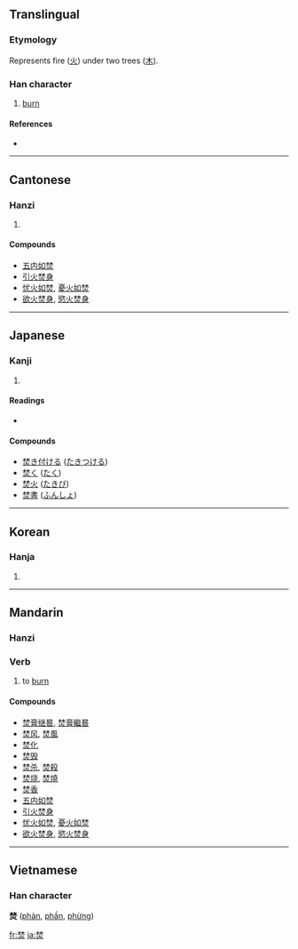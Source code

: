==Translingual==

===Etymology===
Represents fire ([[火]]) under two trees ([[木]]).

===Han character===
{{Han char|rn=86|rad=火|as=08|sn=12|four=4480<sub>9</sub>|canj=木木火 (DDF)}}

# [[burn]]

====References====
* {{Han ref|kx=0673.130|dkj=19100|dj=1081.150|hdz=32208.090|uh=711A|ud=28954|bh=B549|bd=46409}}

----

==Cantonese==

===Hanzi===
{{yue-hanzi|jyut=|y=fan4}}

# {{defn|Cantonese}}

====Compounds====

* [[五内如焚]] 
* [[引火焚身]] 
* [[忧火如焚]], [[憂火如焚]]
* [[欲火焚身]], [[慾火焚身]] 

----

==Japanese==

===Kanji===
{{ja-kanji|grade=|rs=火08}}

# {{defn|Japanese}}

====Readings====
* {{ja-readings|on=[[ふん]] (fun)|kun=[[やく]] (yaku)}}

====Compounds====

* [[焚き付ける]] ([[たきつける]])
* [[焚く]] ([[たく]])
* [[焚火]] ([[たきび]])
* [[焚書]] ([[ふんしょ]])

----

==Korean==

===Hanja===
{{ko-hanja|hangeul=분|eumhun=|rv=bun|mr=pun|y=pun}}

# {{defn|Korean}}

----

==Mandarin==

===Hanzi===
{{cmn-hanzi|pin=[[fén]] ([[fen2]])|wg=fen<sup>2</sup>}}

===Verb===
{{cmn-verb|ts|pin=fén|pint=fen2|rs=火08}}

# to [[burn]]

====Compounds====

* [[焚膏继晷]], [[焚膏繼晷]]
* [[焚风]], [[焚風]] 
* [[焚化]] 
* [[焚毁]] 
* [[焚杀]], [[焚殺]]
* [[焚烧]], [[焚燒]] 
* [[焚香]] 
* [[五内如焚]] 
* [[引火焚身]] 
* [[忧火如焚]], [[憂火如焚]]
* [[欲火焚身]], [[慾火焚身]] 

----

==Vietnamese==
===Han character===
'''焚''' ([[phàn]], [[phần]], [[phừng]])

[[fr:焚]]
[[ja:焚]]